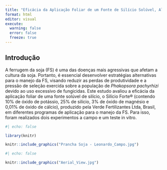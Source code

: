 ```yaml
---
title: "Eficácia da Aplicação Foliar de um Fonte de Silício Solúvel, Alternada ou Combinada com Fungicida, no Manejo da Ferrugem da Soja"
format: html
editor: visual
execute: 
  warning: false
  error: false
  freeze: true
---
```


##  Introdução

A ferrugem da soja (FS) é uma das doenças mais agressivas que afetam a cultura da soja. Portanto, é essencial desenvolver estratégias alternativas para o manejo da FS, visando reduzir as perdas de produtividade e a pressão de seleção exercida sobre a população de *Phakopsora pachyrhizi* devido ao uso excessivo de fungicidas. Este estudo avaliou a eficácia da aplicação foliar de uma fonte solúvel de silício, o Silício Forte® (contendo 10% de óxido de potássio, 25% de silício, 3% de óxido de magnésio e 0,01% de óxido de cálcio), produzido pela Verde Fertilizantes Ltda, Brasil, em diferentes programas de aplicação para o manejo da FS. Para isso, foram realizados dois experimentos a campo e um teste in vitro.

```r
#| echo: false

library(knitr)

knitr::include_graphics("Prancha Soja - Leonardo_Campo.jpg")
```

```r
#| echo: false

knitr::include_graphics("Aerial_View.jpg")
```
